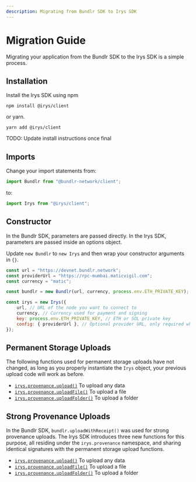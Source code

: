 ```yaml
---
description: Migrating from Bundlr SDK to Irys SDK
---
```



# Migration Guide

Migrating your application from the Bundlr SDK to the Irys SDK is a simple process.

## Installation

Install the Irys SDK using npm

```console
npm install @irys/client
```

or yarn.

```console
yarn add @irys/client
```

TODO: Update install instructions once final

## Imports

Change your import statements from:

```js
import Bundlr from "@bundlr-network/client";
```

to:

```js
import Irys from "@irys/client";
```

## Constructor

In the Bundlr SDK, parameters are passed directly. In the Irys SDK, parameters are passed inside an options object.

Update `new Bundlr` to `new Irys` and then wrap your constructor arguments in `{}`.

```js
const url = "https://devnet.bundlr.network";
const providerUrl = "https://rpc-mumbai.maticvigil.com";
const currency = "matic";

const bundlr = new Bundlr(url, currency, process.env.ETH_PRIVATE_KEY);

const irys = new Irys({
	url, // URL of the node you want to connect to
	currency, // Currency used for payment and signing
	key: process.env.ETH_PRIVATE_KEY, // ETH or SOL private key
	config: { providerUrl }, // Optional provider URL, only required when using Devnet
});
```

## Permanent Storage Uploads

The following functions used for permanent storage uploads have not changed, as long as you properly instantiate the `Irys` object, your previous upload code will work as before.

-   [`irys.provenance.upload()`](./api/upload) To upload any data
-   [`irys.provenance.uploadFile()`](./api/uploadFile) To upload a file
-   [`irys.provenance.uploadFolder()`](./api/uploadFolder) To upload a folder

## Strong Provenance Uploads

In the Bundlr SDK, `bundlr.uploadWithReceipt()` was used for strong provenance uploads. The Irys SDK introduces three new functions for this purpose, all residing under the `irys.provenance` namespace, and sharing identical signatures with the permanent storage upload functions.

-   [`irys.provenance.upload()`](./api/provenance-upload) To upload any data
-   [`irys.provenance.uploadFile()`](./api/provenance-uploadFile) To upload a file
-   [`irys.provenance.uploadFolder()`](./api/provenance-uploadFolder) To upload a folder
